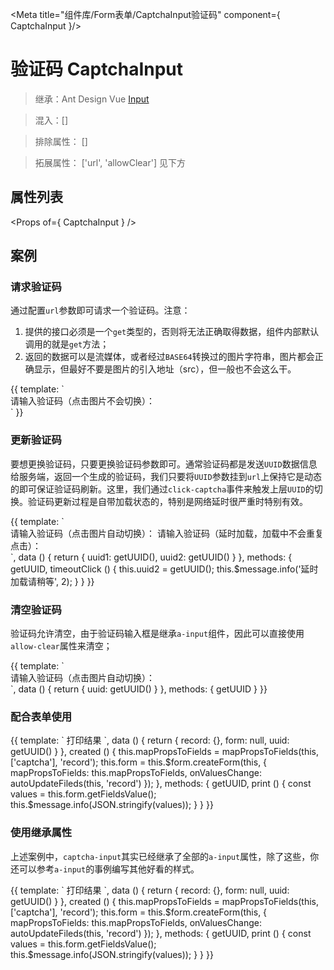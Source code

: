 
<Meta title="组件库/Form表单/CaptchaInput验证码" component={ CaptchaInput }/>

# 验证码 CaptchaInput

> 继承：Ant Design Vue [Input](https://www.antdv.com/components/input-cn/)

> 混入：[]

> 排除属性： []

> 拓展属性： ['url', 'allowClear'] 见下方

## 属性列表

<Props of={ CaptchaInput } />

## 案例

### 请求验证码

通过配置`url`参数即可请求一个验证码。注意：

1. 提供的接口必须是一个`get`类型的，否则将无法正确取得数据，组件内部默认调用的就是`get`方法；
2. 返回的数据可以是流媒体，或者经过`BASE64`转换过的图片字符串，图片都会正确显示，但最好不要是图片的引入地址（src），但一般也不会这么干。

<Preview withToolbar>
<Story name="请求验证码">
{{
  template: `
    <div>
      请输入验证码（点击图片不会切换）：
      <captcha-input
        placeholder="请输入验证码"
        url="/auth/captcha"
      />
    </div>
  `
}}
</Story>
</Preview>

### 更新验证码

要想更换验证码，只要更换验证码参数即可。通常验证码都是发送`UUID`数据信息给服务端，返回一个生成的验证码，我们只要将`UUID`参数挂到`url`上保持它是动态的即可保证验证码刷新。这里，我们通过`click-captcha`事件来触发上层`UUID`的切换。验证码更新过程是自带加载状态的，特别是网络延时很严重时特别有效。

<Preview withToolbar>
<Story name="刷新验证码">
{{
  template: `
    <div>
      请输入验证码（点击图片自动切换）：
      <captcha-input
        placeholder="请输入验证码"
        :url="\`/auth/captcha?uuid=$\{uuid1\}\`"
        @click-captcha="() => uuid1 = getUUID()"
      />
      请输入验证码（延时加载，加载中不会重复点击）：
      <captcha-input
        placeholder="请输入验证码"
        :url="'/auth/captcha/timeout?uuid=' + uuid2"
        @click-captcha="timeoutClick"
      />
    </div>
  `,
  data () {
    return {
      uuid1: getUUID(),
      uuid2: getUUID()
    }
  },
  methods: {
    getUUID,
    timeoutClick () {
      this.uuid2 = getUUID();
      this.$message.info('延时加载请稍等', 2);
    }
  }
}}
</Story>
</Preview>

### 清空验证码

验证码允许清空，由于验证码输入框是继承`a-input`组件，因此可以直接使用`allow-clear`属性来清空；

<Preview withToolbar>
<Story name="清空验证码">
{{
  template: `
    <div>
      请输入验证码（点击图片自动切换）：
      <captcha-input
        placeholder="请输入验证码"
        :url="'/auth/captcha?uuid=' + uuid"
        allow-clear
        @click-captcha="() => uuid = getUUID()"
      />
    </div>
  `,
  data () {
    return {
      uuid: getUUID()
    }
  },
  methods: {
    getUUID
  }
}}
</Story>
</Preview>

### 配合表单使用

<Preview withToolbar>
<Story name="配合表单">
{{
  template: `
    <a-form :form="form">
      <a-form-item
        label="验证码输入框（点击图片自动切换）"
        self-update
      >
        <captcha-input
          v-decorator="['captcha']"
          placeholder="请输入验证码"
          :url="'/auth/captcha?uuid=' + uuid"
          @click-captcha="() => uuid = getUUID()"
        />
      </a-form-item>
      <a-button @click="print" block>
        打印结果
      </a-button>
    </a-form>
  `,
  data () {
    return {
      record: {},
      form: null,
      uuid: getUUID()
    }
  },
  created () {
    this.mapPropsToFields = mapPropsToFields(this, ['captcha'], 'record');
    this.form = this.$form.createForm(this, {
      mapPropsToFields: this.mapPropsToFields,
      onValuesChange: autoUpdateFileds(this, 'record')
    });
  },
  methods: {
    getUUID,
    print () {
      const values = this.form.getFieldsValue();
      this.$message.info(JSON.stringify(values));
    }
  }
}}
</Story>
</Preview>

### 使用继承属性

上述案例中，`captcha-input`其实已经继承了全部的`a-input`属性，除了这些，你还可以参考`a-input`的事例编写其他好看的样式。

<Preview withToolbar>
<Story name="其他样式">
{{
  template: `
    <a-form :form="form">
      <a-form-item
        label="验证码输入框（带有前缀且更大的输入框）"
        self-update
      >
        <captcha-input
          v-decorator="['captcha']"
          placeholder="请输入验证码"
          :url="'/auth/captcha?uuid=' + uuid"
          autocomplete="off"
          allow-clear
          size="large"
          @click-captcha="() => uuid = getUUID()"
        >
          <a-icon
            slot="prefix"
            type="idcard"
            style="color: rgba(0,0,0,.25)"
          />
        </captcha-input>
      </a-form-item>
      <a-button @click="print" block>
        打印结果
      </a-button>
    </a-form>
  `,
  data () {
    return {
      record: {},
      form: null,
      uuid: getUUID()
    }
  },
  created () {
    this.mapPropsToFields = mapPropsToFields(this, ['captcha'], 'record');
    this.form = this.$form.createForm(this, {
      mapPropsToFields: this.mapPropsToFields,
      onValuesChange: autoUpdateFileds(this, 'record')
    });
  },
  methods: {
    getUUID,
    print () {
      const values = this.form.getFieldsValue();
      this.$message.info(JSON.stringify(values));
    }
  }
}}
</Story>
</Preview>